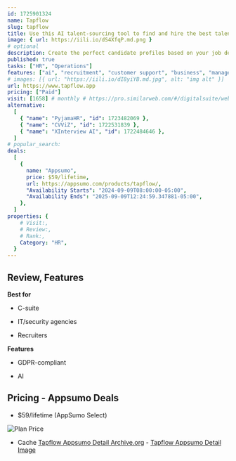 ```yaml
---
id: 1725901324
name: Tapflow
slug: tapflow
title: Use this AI talent-sourcing tool to find and hire the best talent on LinkedIn
image: { url: https://iili.io/dS4XfqP.md.png }
# optional
description: Create the perfect candidate profiles based on your job description, showing you exactly who you want to hireGet a ranked list of ideal job candidates to help focus your recruiting efforts and find the right hire quickly
published: true
tasks: ["HR", "Operations"]
features: ["ai", "recruitment", "customer support", "business", "management"]
# images: [{ url: "https://iili.io/dI8yiYB.md.jpg", alt: "img alt" }]
url: https://www.tapflow.app
pricing: ["Paid"]
visit: [1658] # monthly # https://pro.similarweb.com/#/digitalsuite/websiteanalysis/home
alternative:
  [
    { "name": "PyjamaHR", "id": 1723482069 },
    { "name": "CVViZ", "id": 1722531839 },
    { "name": "XInterview AI", "id": 1722484646 },
  ]
# popular_search:
deals:
  [
    {
      name: "Appsumo",
      price: $59/lifetime,
      url: https://appsumo.com/products/tapflow/,
      "Availability Starts": "2024-09-09T08:00:00-05:00",
      "Availability Ends": "2025-09-09T12:24:59.347881-05:00",
    },
  ]
properties: {
    # Visit:,
    # Review:,
    # Rank:,
    Category: "HR",
  }
---
```


## Review, Features

**Best for**

- C-suite

- IT/security agencies

- Recruiters

**Features**

- GDPR-compliant

- AI

## Pricing - Appsumo Deals

- $59/lifetime (AppSumo Select)

<Img src="https://iili.io/dS6KP8x.png" alt="Plan Price" />

- Cache [Tapflow Appsumo Detail Archive.org](https://web.archive.org/web/*/https://appsumo.com/products/tapflow/) - [Tapflow Appsumo Detail Image](https://iili.io/dS6fnFs.png)
